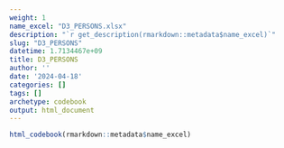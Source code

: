 ```yaml
---
weight: 1
name_excel: "D3_PERSONS.xlsx"
description: "`r get_description(rmarkdown::metadata$name_excel)`"
slug: "D3_PERSONS"
datetime: 1.7134467e+09
title: D3_PERSONS
author: ''
date: '2024-04-18'
categories: []
tags: []
archetype: codebook
output: html_document
---
```


```r
html_codebook(rmarkdown::metadata$name_excel)
```
